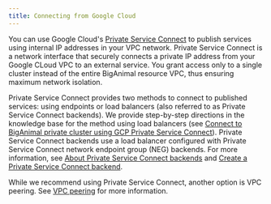 ```yaml
---
title: Connecting from Google Cloud
---
```


You can use Google Cloud's [Private Service Connect](https://cloud.google.com/vpc/docs/configure-private-service-connect-producer) to publish services using internal IP addresses in your VPC network. Private Service Connect is a network interface that securely connects a private IP address from your Google CLoud VPC to an external service. You grant access only to a single cluster instead of the entire BigAnimal resource VPC, thus ensuring maximum network isolation. 

Private Service Connect provides two methods to connect to published services: using endpoints or load balancers (also referred to as Private Service Connect backends). We provide step-by-step directions in the knowledge base for the method using load balancers (see [Connect to BigAnimal private cluster using GCP Private Service Connect](https://support.biganimal.com/hc/en-us/articles/20383247227801-GCP-Connect-to-BigAnimal-private-cluster-using-GCP-Private-Service-Connect)). Private Service Connect backends use a load balancer configured with Private Service Connect network endpoint group (NEG) backends. For more information, see [About Private Service Connect backends](https://cloud.google.com/vpc/docs/private-service-connect-backends) and [Create a Private Service Connect backend](https://cloud.google.com/vpc/docs/access-apis-managed-services-private-service-connect-backends).

While we recommend using Private Service Connect, another option is VPC peering. See [VPC peering](vpc_peering) for more information.


